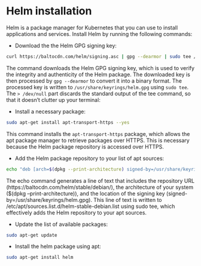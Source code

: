 # Helm installation

Helm is a package manager for Kubernetes that you can use to install applications and services. Install Helm by running the following commands:


- Download the the Helm GPG signing key:


```bash
curl https://baltocdn.com/helm/signing.asc | gpg --dearmor | sudo tee /usr/share/keyrings/helm.gpg > /dev/null
```

The command downloads the Helm GPG signing key, which is used to verify the integrity and authenticity of the Helm package. The downloaded key is then processed by `gpg --dearmor` to convert it into a binary format. The processed key is written to `/usr/share/keyrings/helm.gpg` using `sudo tee`. The `> /dev/null` part discards the standard output of the tee command, so that it doesn't clutter up your terminal:

- Install a necessary package: 

```bash
sudo apt-get install apt-transport-https --yes
```

This command installs the `apt-transport-https` package, which allows the apt package manager to retrieve packages over HTTPS. This is necessary because the Helm package repository is accessed over HTTPS.


- Add the Helm package repository to your list of apt sources:

```bash
echo "deb [arch=$(dpkg --print-architecture) signed-by=/usr/share/keyrings/helm.gpg] https://baltocdn.com/helm/stable/debian/ all main" | sudo tee /etc/apt/sources.list.d/helm-stable-debian.list
```

The echo command generates a line of text that includes the repository URL (https://baltocdn.com/helm/stable/debian/), the architecture of your system ($(dpkg --print-architecture)), and the location of the signing key (signed-by=/usr/share/keyrings/helm.gpg). This line of text is written to /etc/apt/sources.list.d/helm-stable-debian.list using sudo tee, which effectively adds the Helm repository to your apt sources.


- Update the list of available packages:

```bash
sudo apt-get update
```


- Install the helm package using apt:


```bash
sudo apt-get install helm
```



